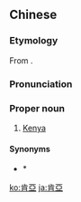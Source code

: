 {{also|肯亚}}
==Chinese==
{{zh-forms|s=肯亚|gloss=-}}

===Etymology===
From {{der|zh|en|Kenya}}.

===Pronunciation===
{{zh-pron
|m=Kěn亞
|c=hang2 aa3
|cat=pn
}}

===Proper noun===
{{zh-proper noun}}

# {{lb|zh|Taiwan}} [[Kenya]]

====Synonyms====
* * {{qualifier|Mainland China}} {{zh-l|肯尼亞}}

{{zh-cat|Countries}}

[[ko:肯亞]]
[[ja:肯亞]]
